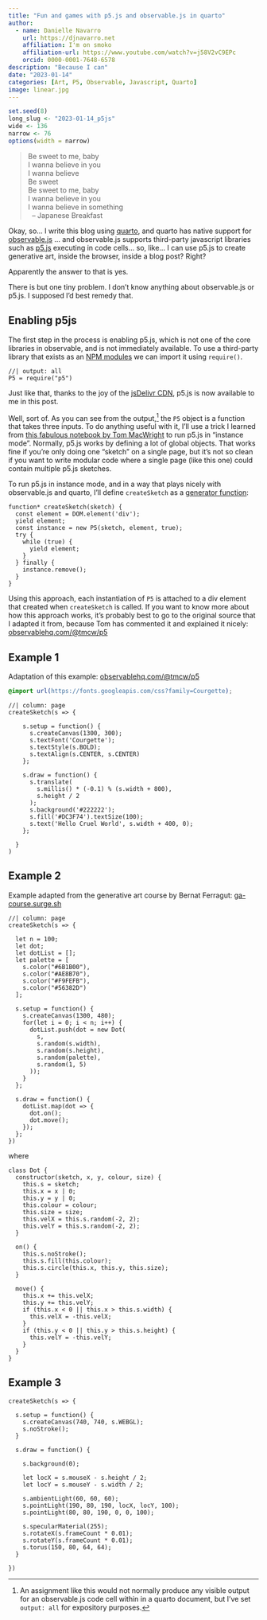 ```yaml
---
title: "Fun and games with p5.js and observable.js in quarto"
author:
  - name: Danielle Navarro
    url: https://djnavarro.net
    affiliation: I'm on smoko
    affiliation-url: https://www.youtube.com/watch?v=j58V2vC9EPc
    orcid: 0000-0001-7648-6578
description: "Because I can"
date: "2023-01-14"
categories: [Art, P5, Observable, Javascript, Quarto]
image: linear.jpg
---
```


<!--------------- my typical setup ----------------->

```r
set.seed(8)
long_slug <- "2023-01-14_p5js"
wide <- 136
narrow <- 76
options(width = narrow)
```

<!--------------- post begins here ----------------->

> Be sweet to me, baby <br>
I wanna believe in you <br>
I wanna believe <br>
Be sweet <br>
Be sweet to me, baby <br>
I wanna believe in you <br>
I wanna believe in something <br>
&nbsp; -- Japanese Breakfast

Okay, so... I write this blog using [quarto](https://quarto.org/), and quarto has native support for [observable.js](https://observablehq.com)
... and observable.js supports third-party javascript libraries such as [p5.js](https://p5js.org/) executing in code cells... so, like... I can use p5.js to create generative art, inside the browser, inside a blog post? Right?

Apparently the answer to that is yes. 

There is but one tiny problem. I don't know anything about observable.js or p5.js. I supposed I'd best remedy that.

## Enabling p5js

The first step in the process is enabling p5.js, which is not one of the core libraries in observable, and is not immediately available. To use a third-party library that exists as an [NPM modules](https://docs.npmjs.com/about-packages-and-modules) we can import it using `require()`.

```ojs
//| output: all
P5 = require("p5")
```

Just like that, thanks to the joy of the [jsDelivr CDN](https://www.jsdelivr.com/), p5.js is now available to me in this post.

Well, sort of. As you can see from the output,^[An assignment like this would not normally produce any visible output for an observable.js code cell within in a quarto document, but I've set `output: all` for expository purposes.] the `P5` object is a function that takes three inputs. To do anything useful with it, I'll use a trick I learned from [this fabulous notebook by Tom MacWright](https://observablehq.com/@tmcw/p5) to run p5.js in "instance mode". Normally, p5.js works by defining a lot of global objects. That works fine if you're only doing one "sketch" on a single page, but it's not so clean if you want to write modular code where a single page (like this one) could contain multiple p5.js sketches.  

To run p5.js in instance mode, and in a way that plays nicely with observable.js and quarto, I'll define  `createSketch` as a [generator function](https://developer.mozilla.org/en-US/docs/Web/JavaScript/Reference/Statements/function*):

```ojs
function* createSketch(sketch) {
  const element = DOM.element('div');
  yield element;
  const instance = new P5(sketch, element, true);
  try {
    while (true) {
      yield element;
    }
  } finally {
    instance.remove();
  }
}
```

Using this approach, each instantiation of `P5` is attached to a div element that created when `createSketch` is called. If you want to know more about how this approach works, it's probably best to go to the original source that I adapted it from, because Tom has commented it and explained it nicely: [observablehq.com/@tmcw/p5](https://observablehq.com/@tmcw/p5)

## Example 1

Adaptation of this example: [observablehq.com/@tmcw/p5](https://observablehq.com/@tmcw/p5)

```css
@import url(https://fonts.googleapis.com/css?family=Courgette);
```

```ojs
//| column: page
createSketch(s => {
  
    s.setup = function() {
      s.createCanvas(1300, 300);
      s.textFont('Courgette');
      s.textStyle(s.BOLD);
      s.textAlign(s.CENTER, s.CENTER)
    };
    
    s.draw = function() {
      s.translate(
        s.millis() * (-0.1) % (s.width + 800), 
        s.height / 2
      );
      s.background('#222222');
      s.fill('#DC3F74').textSize(100);
      s.text('Hello Cruel World', s.width + 400, 0);
    };
    
  }
)
```



## Example 2

Example adapted from the generative art course by Bernat Ferragut: [ga-course.surge.sh](https://ga-course.surge.sh/)


```ojs
//| column: page
createSketch(s => {

  let n = 100;
  let dot;
  let dotList = [];
  let palette = [
    s.color("#6B1B00"),
    s.color("#AE8B70"),
    s.color("#F9FEFB"),
    s.color("#56382D") 
  ];

  s.setup = function() {
    s.createCanvas(1300, 480);
    for(let i = 0; i < n; i++) {
      dotList.push(dot = new Dot(
        s,
        s.random(s.width),
        s.random(s.height),
        s.random(palette),
        s.random(1, 5)
      ));
    }
  };
    
  s.draw = function() {
    dotList.map(dot => {
      dot.on();
      dot.move();
    });
  };
})

```

where

```ojs
class Dot {
  constructor(sketch, x, y, colour, size) {
    this.s = sketch;
    this.x = x | 0;
    this.y = y | 0;
    this.colour = colour;
    this.size = size;
    this.velX = this.s.random(-2, 2);
    this.velY = this.s.random(-2, 2);
  }

  on() {
    this.s.noStroke();
    this.s.fill(this.colour);
    this.s.circle(this.x, this.y, this.size);
  }

  move() {
    this.x += this.velX;
    this.y += this.velY;
    if (this.x < 0 || this.x > this.s.width) {
      this.velX = -this.velX;
    }
    if (this.y < 0 || this.y > this.s.height) {
      this.velY = -this.velY;
    }
  }
}
```


## Example 3


```ojs
createSketch(s => {

  s.setup = function() {
    s.createCanvas(740, 740, s.WEBGL);
    s.noStroke();
  }

  s.draw = function() {

    s.background(0);

    let locX = s.mouseX - s.height / 2;
    let locY = s.mouseY - s.width / 2;  
    
    s.ambientLight(60, 60, 60);
    s.pointLight(190, 80, 190, locX, locY, 100);
    s.pointLight(80, 80, 190, 0, 0, 100);
  
    s.specularMaterial(255);
    s.rotateX(s.frameCount * 0.01);
    s.rotateY(s.frameCount * 0.01);
    s.torus(150, 80, 64, 64);
  }

})
```

<!--------------- appendices go here ----------------->
